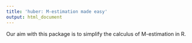```yaml
---
title: 'huber: M-estimation made easy'
output: html_document
---
```


Our aim with this package is to simplify the calculus of M-estimation in R.

